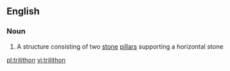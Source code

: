 ==English==

===Noun===
{{wikipedia}}
{{en-noun}}

# A structure consisting of two [[stone]] [[pillar]]s supporting a horizontal stone

[[pl:trilithon]]
[[vi:trilithon]]